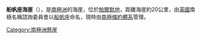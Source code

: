 {{coord|71|10|S|66|56|W|display=title}}

'''船帆座海崖'''（{{lang-en|Vela Bluff}}），是[[南極洲|南極洲]]的海崖，位於[[帕爾默地|帕爾默地]]，距離海崖約20公里，由[[英國|英國]]南極名稱諮詢委員會以[[船帆座|船帆座]]命名，現時由[[南極條約體系|南極條約體系]]管理。

[[Category:南極洲懸崖|Category:南極洲懸崖]]


{{Antarctica-geo-stub}}